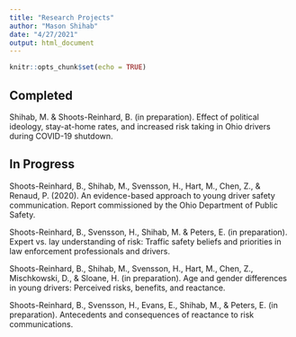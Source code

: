 ```yaml
---
title: "Research Projects"
author: "Mason Shihab"
date: "4/27/2021"
output: html_document
---
```


```r
knitr::opts_chunk$set(echo = TRUE)
```

## Completed

Shihab, M. & Shoots-Reinhard, B. (in preparation). Effect of political ideology, stay-at-home rates, and increased risk taking in Ohio drivers during COVID-19 shutdown.  

## In Progress

Shoots-Reinhard, B., Shihab, M., Svensson, H., Hart, M., Chen, Z., & Renaud, P. (2020). An evidence-based approach to young driver safety communication. Report commissioned by the Ohio Department of Public Safety.

Shoots-Reinhard, B., Svensson, H., Shihab, M. & Peters, E. (in preparation). Expert vs. lay understanding of risk: Traffic safety beliefs and priorities in law enforcement professionals and drivers.  

Shoots-Reinhard, B., Shihab, M., Svensson, H., Hart, M., Chen, Z., Mischkowski, D., & Sloane, H. (in preparation). Age and gender differences in young drivers: Perceived risks, benefits, and reactance.  

Shoots-Reinhard, B., Svensson, H., Evans, E., Shihab, M., & Peters, E. (in preparation). Antecedents and consequences of reactance to risk communications.
